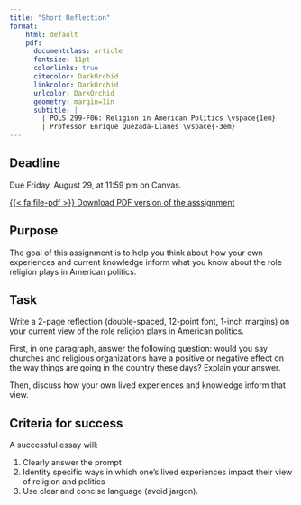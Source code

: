 ```yaml
---
title: "Short Reflection"
format:
    html: default
    pdf: 
      documentclass: article
      fontsize: 11pt
      colorlinks: true
      citecolor: DarkOrchid
      linkcolor: DarkOrchid
      urlcolor: DarkOrchid
      geometry: margin=1in
      subtitle: | 
        | POLS 299-F06: Religion in American Politics \vspace{1em}
        | Professor Enrique Quezada-Llanes \vspace{-3em}
---
```


:::{.callout-important}

## Deadline

Due Friday, August 29, at 11:59 pm on Canvas.

:::


::: {.content-visible when-format="html"}
[<span class="btn btn-danger">{{< fa file-pdf >}} Download PDF version of the asssignment</span></p>](reflection.pdf)
:::


## Purpose

The goal of this assignment is to help you think about how your own experiences and current knowledge inform what you know about the role religion plays in American politics.


## Task

Write a 2-page reflection (double-spaced, 12-point font, 1-inch margins) on your current view of the role religion plays in American politics. 

First, in one paragraph, answer the following question: would you say churches and religious organizations have a positive or negative effect on the way things are going in the country these days? Explain your answer.

Then, discuss how your own lived experiences and knowledge inform that view.


## Criteria for success

A successful essay will:

1. Clearly answer the prompt
2. Identity specific ways in which one's lived experiences impact their view of religion and politics
3. Use clear and concise language (avoid jargon).


